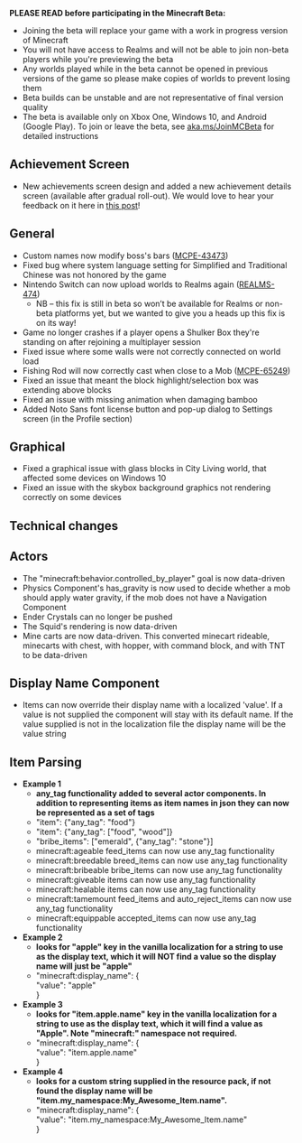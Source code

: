**PLEASE READ before participating in the Minecraft Beta:**

-   Joining the beta will replace your game with a work in progress version of Minecraft
-   You will not have access to Realms and will not be able to join non-beta players while you're previewing the beta
-   Any worlds played while in the beta cannot be opened in previous versions of the game so please make copies of worlds to prevent losing them
-   Beta builds can be unstable and are not representative of final version quality
-   The beta is available only on Xbox One, Windows 10, and Android (Google Play). To join or leave the beta, see [aka.ms/JoinMCBeta](https://aka.ms/JoinMCBeta) for detailed instructions

## **Achievement Screen**

-   New achievements screen design and added a new achievement details screen (available after gradual roll-out). We would love to hear your feedback on it here in [this post](https://aka.ms/mcAchievementBeta)!

## **General**

-   Custom names now modify boss's bars ([MCPE-43473](https://bugs.mojang.com/browse/MCPE-43473))
-   Fixed bug where system language setting for Simplified and Traditional Chinese was not honored by the game
-   Nintendo Switch can now upload worlds to Realms again ([REALMS-474](https://bugs.mojang.com/browse/REALMS-474)) 
    -   NB – this fix is still in beta so won’t be available for Realms or non-beta platforms yet, but we wanted to give you a heads up this fix is on its way!
-   Game no longer crashes if a player opens a Shulker Box they're standing on after rejoining a multiplayer session 
-   Fixed issue where some walls were not correctly connected on world load
-   Fishing Rod will now correctly cast when close to a Mob ([MCPE-65249](https://bugs.mojang.com/browse/MCPE-65249))
-   Fixed an issue that meant the block highlight/selection box was extending above blocks 
-   Fixed an issue with missing animation when damaging bamboo
-   Added Noto Sans font license button and pop-up dialog to Settings screen (in the Profile section) 

## **Graphical**

-   Fixed a graphical issue with glass blocks in City Living world, that affected some devices on Windows 10 
-   Fixed an issue with the skybox background graphics not rendering correctly on some devices 

## **Technical changes**

## **Actors**

-   The "minecraft:behavior.controlled\_by\_player" goal is now data-driven
-   Physics Component's has\_gravity is now used to decide whether a mob should apply water gravity, if the mob does not have a Navigation Component 
-   Ender Crystals can no longer be pushed 
-   The Squid's rendering is now data-driven
-   Mine carts are now data-driven. This converted minecart rideable, minecarts with chest, with hopper, with command block, and with TNT to be data-driven

## **Display Name Component**

-   Items can now override their display name with a localized 'value'. If a value is not supplied the component will stay with its default name. If the value supplied is not in the localization file the display name will be the value string

## **Item Parsing**

-   **Example 1**
    -   **any\_tag functionality added to several actor components. In addition to representing items as item names in json they can now be represented as a set of tags**
    -   "item": \{"any\_tag": "food"\}
    -   "item": \{"any\_tag": \["food", "wood"\]\}
    -   "bribe\_items": \["emerald", \{"any\_tag": "stone"\}\]
    -   minecraft:ageable feed\_items can now use any\_tag functionality
    -   minecraft:breedable breed\_items can now use any\_tag functionality
    -   minecraft:bribeable bribe\_items can now use any\_tag functionality
    -   minecraft:giveable items can now use any\_tag functionality
    -   minecraft:healable items can now use any\_tag functionality
    -   minecraft:tamemount feed\_items and auto\_reject\_items can now use any\_tag functionality
    -   minecraft:equippable accepted\_items can now use any\_tag functionality
-   **Example 2**
    -   **looks for "apple" key in the vanilla localization for a string to use as the display text, which it will NOT find a value so the display name will just be "apple"**
    -   "minecraft:display\_name": \{  
        "value": "apple"  
        \}
-   **Example 3**
    -   **looks for "item.apple.name" key in the vanilla localization for a string to use as the display text, which it will find a value as "Apple". Note "minecraft:" namespace not required.**
    -   "minecraft:display\_name": \{  
        "value": "item.apple.name"  
        \}
-   **Example 4**
    -   **looks for a custom string supplied in the resource pack, if not found the display name will be "item.my\_namespace:My\_Awesome\_Item.name".**
    -   "minecraft:display\_name": \{  
        "value": "item.my\_namespace:My\_Awesome\_Item.name"  
        \}